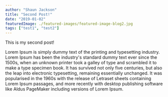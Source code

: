 ```yaml
---
author: "Shaun Jackson"
title: "Second Post!"
date: "2019-01-02"
featuredImage: ./featured-images/featured-image-blog2.jpg
tags: ["test1", "test2"]
---
```


This is my second post!

Lorem Ipsum is simply dummy text of the printing and typesetting industry. Lorem Ipsum has been the industry's standard dummy text ever since the 1500s, when an unknown printer took a galley of type and scrambled it to make a type specimen book. It has survived not only five centuries, but also the leap into electronic typesetting, remaining essentially unchanged. It was popularised in the 1960s with the release of Letraset sheets containing Lorem Ipsum passages, and more recently with desktop publishing software like Aldus PageMaker including versions of Lorem Ipsum.
